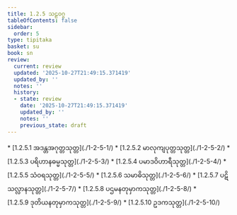 ```yaml
---
title: 1.2.5 သဠဝဂ္ဂ
tableOfContents: false
sidebar:
  order: 5
type: tipitaka
basket: su
book: sn
review:
  current: review
  updated: '2025-10-27T21:49:15.371419'
  updated_by: ''
  notes: ''
  history:
  - state: review
    date: '2025-10-27T21:49:15.371419'
    updated_by: ''
    notes: ''
    previous_state: draft
---
```



<ReviewStatus review={frontmatter.review} showDetails={true} />

<HypothesisAnnotation frontmatter={frontmatter} />

<DynamicBreadcrumb />



<TableOfContents book="sn" section="1.2.5">
* [1.2.5.1 အဒန္တအဂုတ္တသုတ္တ](./1-2-5-1/)
* [1.2.5.2 မာလုကျပုတ္တသုတ္တ](./1-2-5-2/)
* [1.2.5.3 ပရိဟာနဓမ္မသုတ္တ](./1-2-5-3/)
* [1.2.5.4 ပမာဒဝိဟာရီသုတ္တ](./1-2-5-4/)
* [1.2.5.5 သံဝရသုတ္တ](./1-2-5-5/)
* [1.2.5.6 သမာဓိသုတ္တ](./1-2-5-6/)
* [1.2.5.7 ပဋိသလ္လာနသုတ္တ](./1-2-5-7/)
* [1.2.5.8 ပဌမနတုမှာကသုတ္တ](./1-2-5-8/)
* [1.2.5.9 ဒုတိယနတုမှာကသုတ္တ](./1-2-5-9/)
* [1.2.5.10 ဥဒကသုတ္တ](./1-2-5-10/)
</TableOfContents>